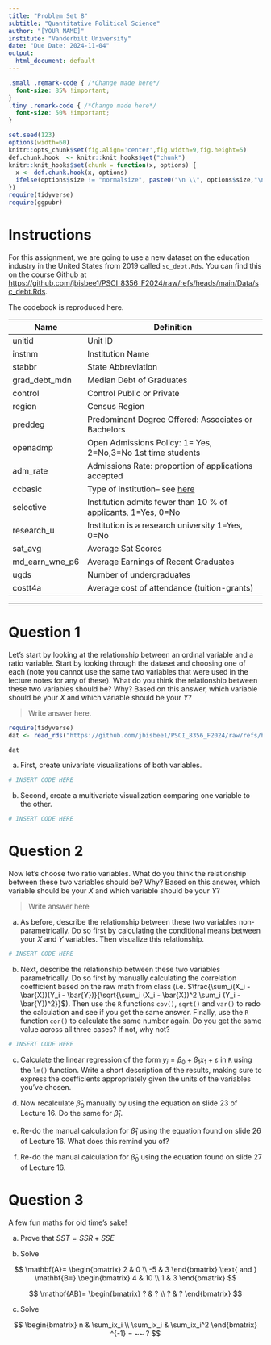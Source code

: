 ```yaml
---
title: "Problem Set 8"
subtitle: "Quantitative Political Science"
author: "[YOUR NAME]"
institute: "Vanderbilt University"
date: "Due Date: 2024-11-04"
output:
  html_document: default
---
```


```css
.small .remark-code { /*Change made here*/
  font-size: 85% !important;
}
.tiny .remark-code { /*Change made here*/
  font-size: 50% !important;
}
```

```r
set.seed(123)
options(width=60)
knitr::opts_chunk$set(fig.align='center',fig.width=9,fig.height=5)
def.chunk.hook  <- knitr::knit_hooks$get("chunk")
knitr::knit_hooks$set(chunk = function(x, options) {
  x <- def.chunk.hook(x, options)
  ifelse(options$size != "normalsize", paste0("\n \\", options$size,"\n\n", x, "\n\n \\normalsize"), x)
})
require(tidyverse)
require(ggpubr)
```

# Instructions


For this assignment, we are going to use a new dataset on the education industry in the United States from 2019 called `sc_debt.Rds`. You can find this on the course Github at [https://github.com/jbisbee1/PSCI_8356_F2024/raw/refs/heads/main/Data/sc_debt.Rds](https://github.com/jbisbee1/PSCI_8356_F2024/raw/refs/heads/main/Data/sc_debt.Rds).

The codebook is reproduced here.

| Name           | Definition                                                                                                                                                                                             |
|----------------|--------------------------------------------------------------------------------------------------------------------------------------------------------------------------------------------------------|
| unitid         | Unit ID                                                                                                                                                                                                |
| instnm         | Institution Name                                                                                                                                                                                       |
| stabbr         | State Abbreviation                                                                                                                                                                                     |
| grad_debt_mdn  | Median Debt of Graduates                                                                                                                                                                               |
| control        | Control Public or Private                                                                                                                                                                              |
| region         | Census Region                                                                                                                                                                                          |
| preddeg        | Predominant Degree Offered: Associates or Bachelors                                                                                                                                                    |
| openadmp       | Open Admissions Policy: 1= Yes, 2=No,3=No 1st time students                                                                                                                                            |
| adm_rate       | Admissions Rate: proportion of applications accepted                                                                                                                                                   |
| ccbasic        | Type of institution-- see [here](https://data.ed.gov/dataset/9dc70e6b-8426-4d71-b9d5-70ce6094a3f4/resource/658b5b83-ac9f-4e41-913e-9ba9411d7967/download/collegescorecarddatadictionary_01192021.xlsx) |
| selective      | Institution admits fewer than 10 % of applicants, 1=Yes, 0=No                                                                                                                                          |
| research_u     | Institution is a research university 1=Yes, 0=No                                                                                                                                                       |
| sat_avg        | Average Sat Scores                                                                                                                                                                                     |
| md_earn_wne_p6 | Average Earnings of Recent Graduates                                                                                                                                                                   |
| ugds           | Number of undergraduates                           |
| costt4a        | Average cost of attendance (tuition-grants)        |

---


# Question 1

Let's start by looking at the relationship between an ordinal variable and a ratio variable. Start by looking through the dataset and choosing one of each (note you cannot use the same two variables that were used in the lecture notes for any of these). What do you think the relationship between these two variables should be? Why? Based on this answer, which variable should be your $X$ and which variable should be your $Y$?

> Write answer here.

```r
require(tidyverse)
dat <- read_rds("https://github.com/jbisbee1/PSCI_8356_F2024/raw/refs/heads/main/Data/sc_debt.Rds")

dat
```

  a. First, create univariate visualizations of both variables.

```r
# INSERT CODE HERE
```

  
  b. Second, create a multivariate visualization comparing one variable to the other.

```r
# INSERT CODE HERE
```


# Question 2

Now let's choose two ratio variables. What do you think the relationship between these two variables should be? Why? Based on this answer, which variable should be your $X$ and which variable should be your $Y$?

> Write answer here

  a.  As before, describe the relationship between these two variables non-parametrically. Do so first by calculating the conditional means between your $X$ and $Y$ variables. Then visualize this relationship.
  
```r
# INSERT CODE HERE
```
  
  b. Next, describe the relationship between these two variables parametrically. Do so first by manually calculating the correlation coefficient based on the raw math from class (i.e. $\frac{\sum_i(X_i - \bar{X})(Y_i - \bar{Y})}{\sqrt{\sum_i (X_i - \bar{X})^2 \sum_i (Y_i - \bar{Y})^2}}$). Then use the `R` functions `cov()`, `sqrt()` and `var()` to redo the calculation and see if you get the same answer. Finally, use the `R` function `cor()` to calculate the same number again. Do you get the same value across all three cases? If not, why not?
  
```r
# INSERT CODE HERE
```

  c. Calculate the linear regression of the form $y_i = \beta_0 + \beta_1 x_1 + \varepsilon$ in `R` using the `lm()` function. Write a short description of the results, making sure to express the coefficients appropriately given the units of the variables you've chosen.
  
  d. Now recalculate $\hat{\beta}_0$ manually by using the equation on slide 23 of Lecture 16. Do the same for $\hat{\beta}_1$.
  
  e. Re-do the manual calculation for $\hat{\beta}_1$ using the equation found on slide 26 of Lecture 16. What does this remind you of?
  
  f. Re-do the manual calculation for $\hat{\beta}_0$ using the equation found on slide 27 of Lecture 16.
  
# Question 3

A few fun maths for old time's sake!

  a. Prove that $SST = SSR + SSE$
  
  b. Solve

$$
\mathbf{A}=
\begin{bmatrix}
2 & 0 \\ 
-5 & 3
\end{bmatrix}
\text{ and }
\mathbf{B=}
\begin{bmatrix}
4 & 10 \\ 
1 & 3
\end{bmatrix}
$$

$$
\mathbf{AB}=
\begin{bmatrix}
? & ? \\ 
? & ?
\end{bmatrix}
$$

  c. Solve
  
$$
\begin{bmatrix}
n & \sum_ix_i \\ 
\sum_ix_i & \sum_ix_i^2
\end{bmatrix}
^{-1}
= ~~
?
$$